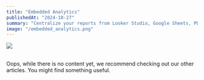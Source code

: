 ```yaml
---
title: "Embedded Analytics"
publishedAt: "2024-10-27"
summary: "Centralize your reports from Looker Studio, Google Sheets, PDF files, and more in a single safe place."
image: "/embedded_analytics.png"
---
```


<img class="shadow rounded-2xl p-0" src="/embedded_analytics.png" />
<br><br>

Oops, while there is no content yet, we recommend checking out our other articles. You might find something useful.